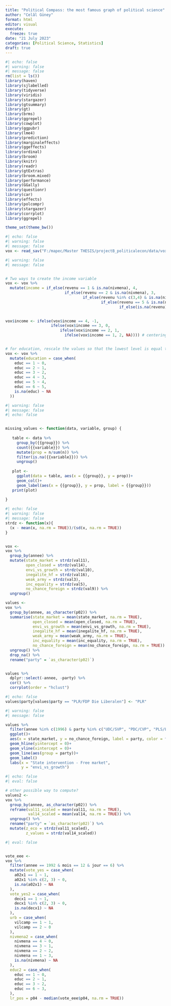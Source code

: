 ```yaml
---
title: "Political Compass: the most famous graph of political science"
author: "Celâl Güney"
format: html
editor: visual
execute: 
  freeze: true
date: "21 July 2023"
categories: [Political Science, Statistics]
draft: true
---
```


```r
#| echo: false
#| warning: false
#| message: false
rm(list = ls())
library(haven)
library(sjlabelled)
library(tidyverse)
library(viridis)
library(stargazer)
library(gtsummary)
library(gt)
library(brms)
library(ggrepel)
library(cowplot)
library(ggpubr)
library(lme4)
library(prediction)
library(marginaleffects)
library(ggeffects)
library(ordinal)
library(broom)
library(knitr)
library(readr)
library(gtExtras)
library(broom.mixed)
library(performance)
library(GGally)
library(questionr)
library(car)
library(effects)
library(polcompr)
library(stargazer)
library(corrplot)
library(ggrepel)

theme_set(theme_bw())
```

```r
#| echo: false
#| warning: false
#| message: false
vox <- read_sav("F:/mapec/Master THESIS/projectB_politicalecon/data/vox/vox_cumulative_dataset/688_VoxIt_Data_CumulatedFile_Scrutins_15_121_F.sav")
```

```r
#| warning: false
#| message: false


# Two ways to create the income variable
vox <- vox %>% 
  mutate(income = if_else(revenu == 1 & is.na(nivmena), 4,
                          if_else(revenu == 2 & is.na(nivmena), 3,
                                  if_else(revenu %in% c(3,4) & is.na(nivmena), 2,
                                          if_else(revenu == 5 & is.na(nivmena), 1,
                                                  if_else(is.na(revenu) & annee <= 1993, nivmena, NA))))))

         
vox$income <- ifelse(vox$income == 4, -1,
                    ifelse(vox$income == 3, 0,
                        ifelse(vox$income == 2, 1,
                          ifelse(vox$income == 1, 2, NA)))) # centering around zero, this will make the intercept more interpretable 


# for education, rescale the values so that the lowest level is equal to zero
vox <- vox %>% 
  mutate(education = case_when(
    educ == 1 ~ 0,
    educ == 2 ~ 1,
    educ == 3 ~ 2,
    educ == 4 ~ 3,
    educ == 5 ~ 4,
    educ == 6 ~ 5,
    is.na(educ) ~ NA
  ))

```

```r
#| warning: false
#| message: false
#| echo: false


missing_values <- function(data, variable, group) { 
  
   table <- data %>% 
     group_by({{group}}) %>% 
     count({{variable}}) %>% 
     mutate(prop = n/sum(n)) %>% 
     filter(is.na({{variable}})) %>% 
     ungroup()
  
   plot <- 
     ggplot(data = table, aes(x = {{group}}, y = prop))+
     geom_col()+
     geom_label(aes(x = {{group}}, y = prop, label = {{group}}))
   print(plot)
  
}

```



```r
#| echo: false
#| warning: false
#| message: false
strdz <- function(x){
  (x - mean(x, na.rm = TRUE))/(sd(x, na.rm = TRUE))
}


vox <- 
vox %>% 
  group_by(annee) %>% 
  mutate(state_market = strdz(val11),
         open_closed = strdz(val14),
         envi_vs_growth = strdz(val10),
         inegalite_hf = strdz(val16),
         weak_army = strdz(val3),
         inc_equality = strdz(val5),
         no_chance_foreign = strdz(val9)) %>% 
  ungroup()

values <- 
vox %>% 
  group_by(annee, as_character(p02)) %>% 
  summarise(state_market = mean(state_market, na.rm = TRUE),
            open_closed = mean(open_closed, na.rm = TRUE),
            envi_vs_growth = mean(envi_vs_growth, na.rm = TRUE),
            inegalite_hf = mean(inegalite_hf, na.rm = TRUE),
            weak_army = mean(weak_army, na.rm = TRUE),
            inc_equality = mean(inc_equality, na.rm = TRUE),
            no_chance_foreign = mean(no_chance_foreign, na.rm = TRUE)) %>% 
  ungroup() %>% 
  drop_na() %>% 
  rename("party" = `as_character(p02)`)



```

```r

values %>% 
  dplyr::select(-annee, -party) %>% 
  cor() %>% 
  corrplot(order = "hclust")
```


```r
#| echo: false
values$party[values$party == "PLR/FDP Die Liberalen"] <- "PLR"
```




```r
#| warning: false
#| message: false

values %>% 
  filter(annee %in% c(1996) & party %in% c("UDC/SVP", "PDC/CVP", "PLS/LPS", "PSS/SPS", "PRD/FDP", "PES/GPS")) %>% 
  ggplot()+
  aes(x = state_market, y = no_chance_foreign, label = party, color = factor(annee))+
  geom_hline(yintercept = 0)+
  geom_vline(xintercept = 0)+
  geom_line(aes(group = party))+
  geom_label()
  labs(x = "State intervention - Free market",
       y = "envi_vs_growth")


```


```r
#| echo: false
#| eval: false

# other possible way to compute?
values2 <- 
vox %>% 
  group_by(annee, as_character(p02)) %>% 
  reframe(val11_scaled = mean(val11, na.rm = TRUE),
          val14_scaled = mean(val14, na.rm = TRUE)) %>% 
  ungroup() %>% 
  rename("party" = `as_character(p02)`) %>% 
  mutate(z_eco = strdz(val11_scaled),
         z_values = strdz(val14_scaled))
```









```r
#| eval: false


vote_eee <- 
vox %>% 
  filter(annee == 1992 & mois == 12 & jour == 6) %>% 
  mutate(vote_yes = case_when(
    a02x1 == 1 ~ 1,
    a02x1 %in% c(2, 3) ~ 0,
    is.na(a02x1) ~ NA
  ),
  vote_yes2 = case_when(
    decx1 == 1 ~ 1,
    decx1 %in% c(2, 3) ~ 0,
    is.na(decx1) ~ NA
  ),
  urb = case_when(
    vilcamp == 1 ~ 1,
    vilcamp == 2 ~ 0
  ),
  nivmena2 = case_when(
    nivmena == 4 ~ 0,
    nivmena == 3 ~ 1,
    nivmena == 2 ~ 2,
    nivmena == 1 ~ 3,
    is.na(nivmena) ~ NA
  ),
  educ2 = case_when(
    educ == 1 ~ 0,
    educ == 2 ~ 1,
    educ == 3 ~ 2,
    educ == 6 ~ 3,
  ),
  lr_pos = p04 - median(vote_eee$p04, na.rm = TRUE))
```




